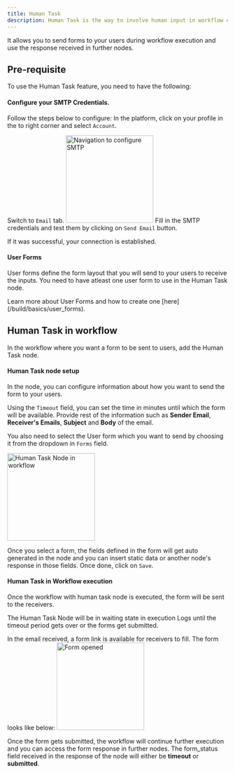 ```yaml
---
title: Human Task
description: Human Task is the way to involve human input in workflow execution to bring a layer of user interaction.
---
```


It allows you to send forms to your users during workflow execution and use the response received in further nodes. 

## Pre-requisite

To use the Human Task feature, you need to have the following:

#### Configure your SMTP Credentials.

Follow the steps below to configure:
<Steps>
<Step title="Navigate for setup">
  In the platform, click on your profile in the to right corner and select `Account`.

  Switch to `Email` tab.
  <img height="200" src="/images/Guides/Nodes/navigate_human.png" alt="Navigation to configure SMTP"/>
</Step>
<Step title="Provide required credentials & test">
  Fill in the SMTP credentials and test them by clicking on `Send Email` button.

  If it was successful, your connection is established.
</Step>
</Steps>

#### User Forms

User forms define the form layout that you will send to your users to receive the inputs. You need to have atleast one user form to use in the Human Task node.

<Tip>
Learn more about User Forms and how to create one [here](/build/basics/user_forms).
</Tip>

## Human Task in workflow

In the workflow where you want a form to be sent to users, add the Human Task node. 

#### Human Task node setup

In the node, you can configure information about how you want to send the form to your users.

Using the `Timeout` field, you can set the time in minutes until which the form will be available. Provide rest of the information such as **Sender Email**, **Receiver's Emails**, **Subject** and **Body** of the email.

You also need to select the User form which you want to send by choosing it from the dropdown in `Forms` field.

 <img height="200" src="/images/Guides/Nodes/add_human.png" alt="Human Task Node in workflow"/>

 Once you select a form, the fields defined in the form will get auto generated in the node and you can insert static data or another node's response in those fields. Once done, click on `Save`.

#### Human Task in Workflow execution

Once the workflow with human task node is executed, the form will be sent to the receivers.

<Info>
The Human Task Node will be in waiting state in execution Logs until the timeout period gets over or the forms get submitted.
</Info>

In the email received, a form link is available for receivers to fill. The form looks like below:
 <img height="200" src="/images/Guides/Nodes/form.png" alt="Form opened"/>

Once the form gets submitted, the workflow will continue further execution and you can access the form response in further nodes.
<Tip>
The form_status field received in the response of the node will either be **timeout** or **submitted**. 
</Tip>
